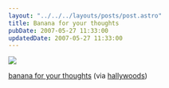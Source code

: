 ```yaml
---
layout: "../../../layouts/posts/post.astro"
title: Banana for your thoughts
pubDate: 2007-05-27 11:33:00
updatedDate: 2007-05-27 11:33:00
---
```


![](/images/notes/banana-for-your-thoughts.jpg)

[banana for your thoughts](https://www.flickr.com/photos/hallywoods/472289819/) (via
[hallywoods](http://flickr.com/photos/hallywoods))
